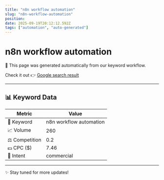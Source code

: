 ```yaml
---
title: "n8n workflow automation"
slug: "n8n-workflow-automation"
position: 
date: 2025-09-19T20:12:12.592Z
tags: ["automation", "auto-generated"]
---
```



# n8n workflow automation

<Alert>
  🚀 This page was generated automatically from our keyword workflow.
</Alert>

Check it out 👉 [Google search result]()

---

## 📊 Keyword Data

| Metric         | Value        |
|----------------|--------------|
| 🔑 Keyword     | n8n workflow automation   |
| 📈 Volume      | 260 |
| ⚖️ Competition | 0.2 |
| 💵 CPC ($)     | 7.46 |
| 🎯 Intent      | commercial |

---

✨ Stay tuned for more updates!
